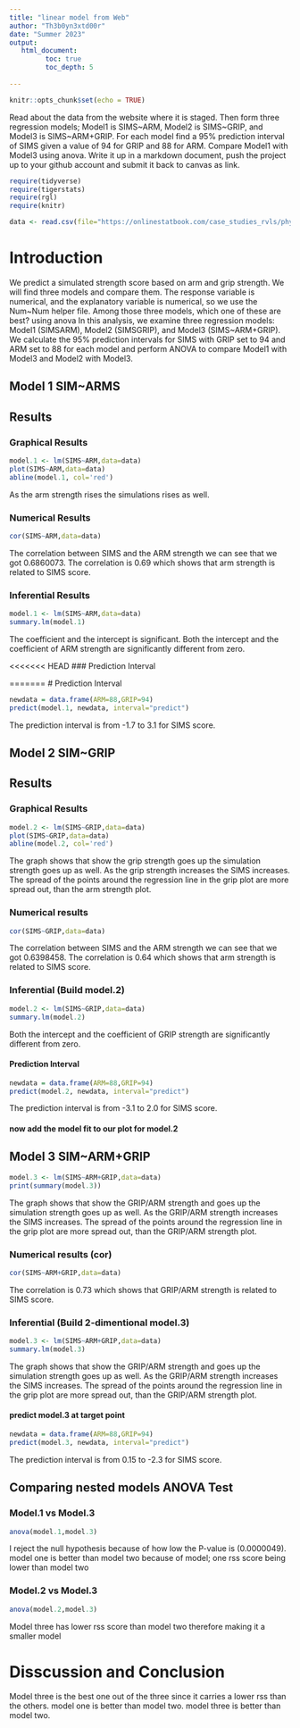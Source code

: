 ```yaml
---
title: "linear model from Web"
author: "Th3b0yn3xtd00r"
date: "Summer 2023"
output:
   html_document:
         toc: true
         toc_depth: 5
        
---
```


```r
knitr::opts_chunk$set(echo = TRUE)
```

Read about the data from the website where it is staged.  Then form three regression models; Model1 is SIMS~ARM, Model2 is SIMS~GRIP, and Model3 is SIMS~ARM+GRIP. For each model find a 95% prediction interval of SIMS given a value of 94  for GRIP and 88 for ARM. Compare Model1 with Model3 using anova. Write it up in a markdown document, push the project up to your github account and submit it back to canvas as link. 

 


```r
require(tidyverse)
require(tigerstats)
require(rgl)
require(knitr)

```

```r
data <- read.csv(file="https://onlinestatbook.com/case_studies_rvls/physical_strength/data.txt",sep="",header=TRUE)  

```

# Introduction
We predict a simulated strength score based on arm and grip strength. We will find three models and compare them. The response variable is numerical, and the explanatory variable is numerical, so we use the Num~Num helper file.
Among those three models, which one of these are best? using anova
In this analysis, we examine three regression models: Model1 (SIMSARM), Model2 (SIMSGRIP), and Model3 (SIMS~ARM+GRIP). We calculate the 95% prediction intervals for SIMS with GRIP set to 94 and ARM set to 88 for each model and perform ANOVA to compare Model1 with Model3 and Model2 with Model3.

## Model 1 SIM~ARMS

## Results
### Graphical Results

```r
model.1 <- lm(SIMS~ARM,data=data)
plot(SIMS~ARM,data=data)
abline(model.1, col='red')
```

As the arm strength rises the simulations rises as well.

### Numerical Results

```r
cor(SIMS~ARM,data=data)
```

The correlation between SIMS and the ARM strength we can see that we got 0.6860073.
The correlation is 0.69 which shows that arm strength is related to SIMS score.

### Inferential Results

```r
model.1 <- lm(SIMS~ARM,data=data)
summary.lm(model.1)
```

The coefficient and the intercept is significant. Both the intercept and the coefficient of ARM strength are significantly different from zero.

<<<<<<< HEAD
### Prediction Interval


=======
# Prediction Interval
```r
newdata = data.frame(ARM=88,GRIP=94)
predict(model.1, newdata, interval="predict")
```

The prediction interval is from -1.7 to 3.1 for SIMS score.

## Model 2 SIM~GRIP

## Results
### Graphical Results

```r
model.2 <- lm(SIMS~GRIP,data=data)
plot(SIMS~GRIP,data=data)
abline(model.2, col='red')
```

The graph shows that show the grip strength goes up the simulation strength goes up as well.
As the grip strength increases the SIMS increases. The spread of the points around the regression line in the grip plot are more spread out, than the arm strength plot.

### Numerical results 

```r
cor(SIMS~GRIP,data=data)
```

The correlation between SIMS and the ARM strength we can see that we got 0.6398458.
The correlation is 0.64 which shows that arm strength is related to SIMS score.

### Inferential  (Build model.2)

```r
model.2 <- lm(SIMS~GRIP,data=data)
summary.lm(model.2)
```

Both the intercept and the coefficient of GRIP strength are significantly different from zero.

#### Prediction Interval

```r
newdata = data.frame(ARM=88,GRIP=94)
predict(model.2, newdata, interval="predict")
```

The prediction interval is from -3.1 to 2.0 for SIMS score.

#### now add the model fit to our plot for model.2
  


## Model 3 SIM~ARM+GRIP

```r
model.3 <- lm(SIMS~ARM+GRIP,data=data)
print(summary(model.3))
```

The graph shows that show the GRIP/ARM strength and goes up the simulation strength goes up as well.
As the GRIP/ARM strength increases the SIMS increases. The spread of the points around the regression line in the grip plot are more spread out, than the GRIP/ARM strength plot.

### Numerical results (cor)

```r
cor(SIMS~ARM+GRIP,data=data)
```

The correlation is 0.73 which shows that GRIP/ARM strength is related to SIMS score.

### Inferential  (Build 2-dimentional model.3)

```r
model.3 <- lm(SIMS~ARM+GRIP,data=data)
summary.lm(model.3)
```

The graph shows that show the GRIP/ARM strength and goes up the simulation strength goes up as well.
As the GRIP/ARM strength increases the SIMS increases. The spread of the points around the regression line in the grip plot are more spread out, than the GRIP/ARM strength plot.

#### predict model.3 at target point
  
```r
newdata = data.frame(ARM=88,GRIP=94)
predict(model.3, newdata, interval="predict")
```

The prediction interval is from 0.15 to -2.3 for SIMS score.

## Comparing nested models ANOVA Test


### Model.1 vs Model.3

```r
anova(model.1,model.3)
```

I reject the null hypothesis because of how low the P-value is (0.0000049). model one is better than model two because of model; one rss score being lower than model two

### Model.2 vs Model.3

```r
anova(model.2,model.3)
```

Model three has lower rss score than model two therefore making it a smaller model

# Disscussion and Conclusion
Model three is the best one out of the three since it carries a lower rss than the others. model one is better than model two. model three is better than model two.
